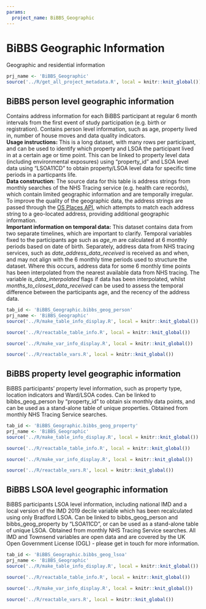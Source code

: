 ```yaml
---
params:
  project_name: BiBBS_Geographic
---
```






# BiBBS Geographic Information


Geographic and residential information



```r
prj_name <- 'BiBBS_Geographic'
source('../R/get_all_project_metadata.R', local = knitr::knit_global())
```





## BiBBS person level geographic information


Contains address information for each BiBBS participant at regular 6 month intervals from the first event of study participation (e.g. birth or registration). Contains person level information, such as age,  property lived in, number of house moves and data quality indicators.   <br>  **Usage instructions:** This is a long dataset, with many rows per participant, and can be used to identify which property and LSOA the participant lived in at a certain age or time point. This can be linked to property level data (including environmental exposures) using "property_id" and LSOA level data using "LSOA11CD" to obtain property/LSOA level data for specific time periods in a particpants life.   <br> **Data construction**: The source data for this table is address strings from monthly searches of the NHS Tracing service (e.g. health care records), which contain limited geographic information and are temporally irregular. To improve the quality of the geographic data, the address strings are passed through the [OS Places API](https://osdatahub.os.uk/docs/places/overview), which attempts to match each address string to a geo-located address, providing additional geographic information.   <br> **Important information on temporal data:** This dataset contains data from two separate timelines, which are important to clarify. Temporal variables fixed to the participants age such as *age_m* are calculated at 6 monthly periods based on date of birth. Separately, address data from NHS tracing services, such as *date_address_data_received* is received as and when, and may not align with the 6 monthly time periods used to structure the dataset. Where this occurs, address data for some 6 monthly time points has been interpolated from the nearest available data from NHS tracing.  The variable *is_data_interpolated* flags if data has been interpolated, whilst *months_to_closest_data_received* can be used to assess the temporal difference between the participants age, and the recency of the address data.



```r
tab_id <- 'BiBBS_Geographic.bibbs_geog_person'
prj_name <- 'BiBBS_Geographic'
source('../R/make_table_info_display.R', local = knitr::knit_global())
```



```r
source('../R/reactable_table_info.R', local = knitr::knit_global())
```



```r
source('../R/make_var_info_display.R', local = knitr::knit_global())
```



```r
source('../R/reactable_vars.R', local = knitr::knit_global())
```





## BiBBS property level geographic information


BiBBS participants’ property level information, such as property type, location indicators and Ward/LSOA codes. Can be linked to bibbs_geog_person by "property_id" to obtain six monthly data points, and can be used as a stand-alone table of unique properties. Obtained from monthly NHS Tracing Service searches.



```r
tab_id <- 'BiBBS_Geographic.bibbs_geog_property'
prj_name <- 'BiBBS_Geographic'
source('../R/make_table_info_display.R', local = knitr::knit_global())
```



```r
source('../R/reactable_table_info.R', local = knitr::knit_global())
```



```r
source('../R/make_var_info_display.R', local = knitr::knit_global())
```



```r
source('../R/reactable_vars.R', local = knitr::knit_global())
```





## BiBBS LSOA level geographic information


BiBBS participants LSOA level information, including national IMD and a local version of the IMD 2019 decile variable which has been recalculated using only Bradford LSOA. Can be linked to bibbs_geog_person and bibbs_geog_property by "LSOA11CD", or can be used as a stand-alone table of unique LSOA. Obtained from monthly NHS Tracing Service searches. All IMD and Townsend variables are open data and are covered by the UK Open Government License (OGL) - please get in touch for more information.



```r
tab_id <- 'BiBBS_Geographic.bibbs_geog_lsoa'
prj_name <- 'BiBBS_Geographic'
source('../R/make_table_info_display.R', local = knitr::knit_global())
```



```r
source('../R/reactable_table_info.R', local = knitr::knit_global())
```



```r
source('../R/make_var_info_display.R', local = knitr::knit_global())
```



```r
source('../R/reactable_vars.R', local = knitr::knit_global())
```



